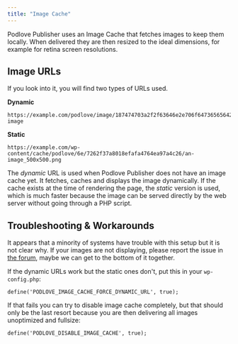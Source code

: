 ```yaml
---
title: "Image Cache"
---
```


Podlove Publisher uses an Image Cache that fetches images to keep them locally. When delivered they are then resized to the ideal dimensions, for example for retina screen resolutions.

## Image URLs

If you look into it, you will find two types of URLs used.

**Dynamic**

```
https://example.com/podlove/image/187474703a2f2f63646e2e706f64736565642e6f72671f6569/500/0/0/an-image
```

**Static**

```
https://example.com/wp-content/cache/podlove/6e/7262f37a8018efafa4764ea97a4c26/an-image_500x500.png
```

The _dynamic_ URL is used when Podlove Publisher does not have an image cache yet. It fetches, caches and displays the image dynamically. If the cache exists at the time of rendering the page, the _static_ version is used, which is much faster because the image can be served directly by the web server without going through a PHP script.

## Troubleshooting & Workarounds

It appears that a minority of systems have trouble with this setup but it is not clear why. If your images are not displaying, please report the issue in [the forum](https://community.podlove.org/), maybe we can get to the bottom of it together.

If the dynamic URLs work but the static ones don't, put this in your `wp-config.php`:

```
define('PODLOVE_IMAGE_CACHE_FORCE_DYNAMIC_URL', true);
```

If that fails you can try to disable image cache completely, but that should only be the last resort because you are then delivering all images unoptimized and fullsize:

```
define('PODLOVE_DISABLE_IMAGE_CACHE', true);
```

